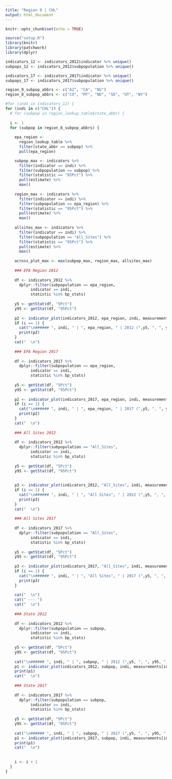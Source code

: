```yaml
---
title: "Region 8 | CHL"
output: html_document
---
```


<!-- - In this scenario, if your chosen indicator is Secchi and your chosen state is Maine, the charts will be scaled to the maximum value for that indicator found in the Maine, Region 1, and All Sites subpopulations in 2012 or 2017. -->

```r
knitr::opts_chunk$set(echo = TRUE)
```


```r
source("setup.R")
library(knitr)
library(patchwork)
library(dplyr)

indicators_12 <- indicators_2012$indicator %>% unique()
subpops_12 <- indicators_2012$subpopulation %>% unique()

indicators_17 <- indicators_2017$indicator %>% unique()
subpops_17 <- indicators_2017$subpopulation %>% unique()

```


```r

region_9_subpop_abbrs <- c("AZ", "CA", "NV")
region_8_subpop_abbrs <- c("CO", "MT", "ND", "SD", "UT", "WY")

#for (indi in indicators_12) {
for (indi in c("CHL")) {
  # for (subpop in region_lookup_table$state_abbr) {
  
  i <- 1
  for (subpop in region_8_subpop_abbrs) {
    
    epa_region <-
      region_lookup_table %>%
      filter(state_abbr == subpop) %>%
      pull(epa_region)

    subpop_max <- indicators %>%
      filter(indicator == indi) %>%
      filter(subpopulation == subpop) %>%
      filter(statistic == "95Pct") %>%
      pull(estimate) %>% 
      max()
    
    region_max <- indicators %>%
      filter(indicator == indi) %>%
      filter(subpopulation == epa_region) %>%
      filter(statistic == "95Pct") %>%
      pull(estimate) %>% 
      max()
    
    allsites_max <- indicators %>%
      filter(indicator == indi) %>%
      filter(subpopulation == "All_Sites") %>%
      filter(statistic == "95Pct") %>%
      pull(estimate) %>% 
      max()
    
    across_plot_max <- max(subpop_max, region_max, allsites_max)
    
    ### EPA Region 2012
    
    df <- indicators_2012 %>% 
      dplyr::filter(subpopulation == epa_region,
           indicator == indi,
           statistic %in% bp_stats)
  
    y5 <- getStat(df, "5Pct")
    y95 <- getStat(df, "95Pct")
    
    p2 <- indicator_plot(indicators_2012, epa_region, indi, measurements[indi][[1]], across_plot_max)
    if (i == 1) {
      cat("\n###### ", indi, " | ", epa_region, " | 2012 (",y5, ", ", y95, ") \n")
      print(p2)
    }
    cat("  \n")
    
    ### EPA Region 2017
    
    df <- indicators_2017 %>% 
      dplyr::filter(subpopulation == epa_region,
           indicator == indi,
           statistic %in% bp_stats)
  
    y5 <- getStat(df, "5Pct")
    y95 <- getStat(df, "95Pct")
    
    p2 <- indicator_plot(indicators_2017, epa_region, indi, measurements[indi][[1]], across_plot_max)
    if (i == 1) {
      cat("\n###### ", indi, " | ", epa_region, " | 2017 (",y5, ", ", y95, ") \n")
      print(p2)
    }
    cat("  \n")
    
    ### All Sites 2012
    
    df <- indicators_2012 %>% 
      dplyr::filter(subpopulation == "All_Sites",
           indicator == indi,
           statistic %in% bp_stats)
  
    y5 <- getStat(df, "5Pct")
    y95 <- getStat(df, "95Pct")
    
    
    p3 <- indicator_plot(indicators_2012, "All_Sites", indi, measurements[indi][[1]], across_plot_max)
    if (i == 1) {
      cat("\n###### ", indi, " | ", "All Sites", " | 2012 (",y5, ", ", y95, ") \n")
      print(p3)
    }
    cat("  \n")
    
    ### All Sites 2017
    
    df <- indicators_2017 %>% 
      dplyr::filter(subpopulation == "All_Sites",
           indicator == indi,
           statistic %in% bp_stats)
  
    y5 <- getStat(df, "5Pct")
    y95 <- getStat(df, "95Pct")
    
    p3 <- indicator_plot(indicators_2017, "All_Sites", indi, measurements[indi][[1]], across_plot_max)
    if (i == 1) {
      cat("\n###### ", indi, " | ", "All Sites", " | 2017 (",y5, ", ", y95, ") \n")
      print(p3)
    }
    
    cat("  \n")
    cat(" --- ")
    cat("  \n")
    
    ### State 2012
    
    df <- indicators_2012 %>% 
      dplyr::filter(subpopulation == subpop,
           indicator == indi,
           statistic %in% bp_stats)
  
    y5 <- getStat(df, "5Pct")
    y95 <- getStat(df, "95Pct")
    
    cat("\n###### ", indi, " | ", subpop, " | 2012 (",y5, ", ", y95, ") \n")
    p1 <- indicator_plot(indicators_2012, subpop, indi, measurements[indi][[1]], across_plot_max)
    print(p1)
    cat("  \n")
    
    ### State 2017
    
    df <- indicators_2017 %>% 
      dplyr::filter(subpopulation == subpop,
           indicator == indi,
           statistic %in% bp_stats)
  
    y5 <- getStat(df, "5Pct")
    y95 <- getStat(df, "95Pct")
    
    cat("\n###### ", indi, " | ", subpop, " | 2017 (",y5, ", ", y95, ") \n")
    p1 <- indicator_plot(indicators_2017, subpop, indi, measurements[indi][[1]], across_plot_max)
    print(p1)
    cat("  \n")
    
    
    i <- i + 1
  }
}

```
